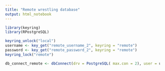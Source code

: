```yaml
---
title: "Remote wrestling database"
output: html_notebook
---
```


```r

library(keyring)
library(RPostgreSQL)


```

```r

keyring_unlock("local")
username <- key_get("remote_username_2", keyring = "remote") 
password <- key_get("remote_password_2", keyring = "remote")
keyring_lock("remote")


```


```r

db_connect_remote <- dbConnect(drv = PostgreSQL( max.con = 2), user = username, password = password, dbname = "mvhbdgdk", host = "manny.db.elephantsql.com")

```














